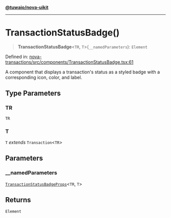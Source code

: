 [**@tuwaio/nova-uikit**](../../../README.md)

***

# TransactionStatusBadge()

> **TransactionStatusBadge**\<`TR`, `T`\>(`__namedParameters`): `Element`

Defined in: [nova-transactions/src/components/TransactionStatusBadge.tsx:61](https://github.com/TuwaIO/nova-uikit/blob/3eb6b94af58da761ccfe525487ec246f89bbf232/packages/nova-transactions/src/components/TransactionStatusBadge.tsx#L61)

A component that displays a transaction's status as a styled badge
with a corresponding icon, color, and label.

## Type Parameters

### TR

`TR`

### T

`T` *extends* `Transaction`\<`TR`\>

## Parameters

### \_\_namedParameters

[`TransactionStatusBadgeProps`](../type-aliases/TransactionStatusBadgeProps.md)\<`TR`, `T`\>

## Returns

`Element`
